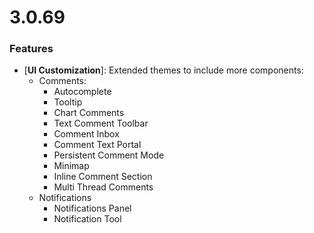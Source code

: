 # 3.0.69

### Features
- [**UI Customization**]: Extended themes to include more components:
  - Comments:
    - Autocomplete
    - Tooltip
    - Chart Comments
    - Text Comment Toolbar
    - Comment Inbox
    - Comment Text Portal
    - Persistent Comment Mode
    - Minimap
    - Inline Comment Section
    - Multi Thread Comments
  - Notifications
    - Notifications Panel
    - Notification Tool